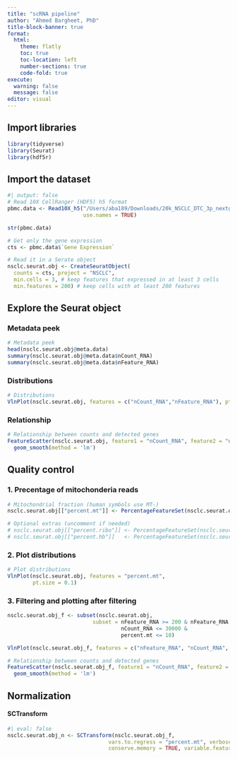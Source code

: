 ```yaml
---
title: "scRNA pipeline"
author: "Ahmed Bargheet, PhD"
title-block-banner: true
format:
  html:
    theme: flatly
    toc: true
    toc-location: left
    number-sections: true
    code-fold: true
execute:
  warning: false
  message: false
editor: visual
---
```


## Import libraries

```r
library(tidyverse)
library(Seurat)
library(hdf5r)
```

## Import the dataset

```r
#| output: false
# Read 10X CellRanger (HDF5) h5 format
pbmc.data <- Read10X_h5("/Users/aba189/Downloads/20k_NSCLC_DTC_3p_nextgem_Multiplex_count_raw_feature_bc_matrix.h5", 
                        use.names = TRUE)

str(pbmc.data)

# Get only the gene expression
cts <- pbmc.data$`Gene Expression`

# Read it in a Serate object
nsclc.seurat.obj <- CreateSeuratObject(
  counts = cts, project = "NSCLC",
  min.cells = 3, # keep features that expressed in at least 3 cells
  min.features = 200) # keep cells with at least 200 features

```

## Explore the Seurat object

### Metadata peek

```r
# Metadata peek
head(nsclc.seurat.obj@meta.data)
summary(nsclc.seurat.obj@meta.data$nCount_RNA)
summary(nsclc.seurat.obj@meta.data$nFeature_RNA)
```

### Distributions

```r
# Distributions
VlnPlot(nsclc.seurat.obj, features = c("nCount_RNA","nFeature_RNA"), pt.size = 0.1)

```

### Relationship

```r
# Relationship between counts and detected genes
FeatureScatter(nsclc.seurat.obj, feature1 = "nCount_RNA", feature2 = "nFeature_RNA") +
  geom_smooth(method = 'lm')

```

## Quality control

### 1. Precentage of mitochonderia reads

```r
# Mitochondrial fraction (human symbols use MT-)
nsclc.seurat.obj[["percent.mt"]] <- PercentageFeatureSet(nsclc.seurat.obj, pattern = "^MT-")

# Optional extras (uncomment if needed)
# nsclc.seurat.obj[["percent.ribo"]] <- PercentageFeatureSet(nsclc.seurat.obj, pattern = "^RPS|^RPL")
# nsclc.seurat.obj[["percent.hb"]]   <- PercentageFeatureSet(nsclc.seurat.obj, pattern = "^HB[AB]")
```

### 2. Plot distributions 

```r
# Plot distributions
VlnPlot(nsclc.seurat.obj, features = "percent.mt", 
        pt.size = 0.1)
```

### 3. Filtering and plotting after filtering

```r
nsclc.seurat.obj_f <- subset(nsclc.seurat.obj, 
                           subset = nFeature_RNA >= 200 & nFeature_RNA <= 6000 & 
                                    nCount_RNA <= 30000 & 
                                    percent.mt <= 10)

```

```r
VlnPlot(nsclc.seurat.obj_f, features = c("nFeature_RNA", "nCount_RNA", "percent.mt"), ncol = 3)
```

```r
# Relationship between counts and detected genes
FeatureScatter(nsclc.seurat.obj_f, feature1 = "nCount_RNA", feature2 = "nFeature_RNA") +
  geom_smooth(method = 'lm')
```

## Normalization

#### **SCTransform**

```r
#| eval: false
nsclc.seurat.obj_n <- SCTransform(nsclc.seurat.obj_f, 
                                vars.to.regress = "percent.mt", verbose = FALSE,
                                conserve.memory = TRUE, variable.features.n = 3000)

```
